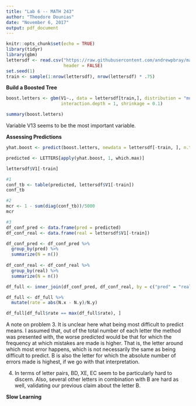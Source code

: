```yaml
---
title: "Lab 6 -- MATH 243"
author: "Theodore Dounias"
date: "November 6, 2017"
output: pdf_document
---
```


```r
knitr::opts_chunk$set(echo = TRUE)
library(tidyr)
library(gbm)
lettersdf <- read.csv("https://raw.githubusercontent.com/andrewpbray/math-243/master/assets/data/letters.csv",
                      header = FALSE)
set.seed(1)
train <- sample(1:nrow(lettersdf), nrow(lettersdf) * .75)

```
  
**Build a Boosted Tree**
    
```r
boost.letters <- gbm(V1~., data = lettersdf[train,], distribution = "multinomial", n.trees = 50, 
                     interaction.depth = 1, shrinkage = 0.1)

summary(boost.letters)
```
   
Variable V13 seems to be the most important variable.
    
**Assessing Predictions**
   
```r
yhat.boost <- predict(boost.letters, newdata = lettersdf[-train, ], n.trees = 50)

predicted <- LETTERS[apply(yhat.boost, 1, which.max)]

lettersdf$V1[-train]

#1
conf_tb <- table(predicted, lettersdf$V1[-train])
conf_tb

#2
mcr <- 1 - sum(diag(conf_tb))/5000
mcr

#3
df_conf_pred <- data.frame(pred = predicted)
df_conf_real <- data.frame(real = lettersdf$V1[-train])

df_conf_pred <- df_conf_pred %>%
  group_by(pred) %>%
  summarize(N = n())
  
df_conf_real <- df_conf_real %>%
  group_by(real) %>%
  summarize(N = n())

df_full <- inner_join(df_conf_pred, df_conf_real, by = c("pred" = "real"))

df_full <- df_full %>%
  mutate(rate = abs(N.x - N.y)/N.y)

df_full[df_full$rate == max(df_full$rate), ]
```
   
A note on problem 3. It is unclear here what being most difficult to predict means. I assumed that, out of the total number of each letter the method was presented with, the worse predicted would be that for which the frequency at which mistakes are made is higher. That is, the letter around which most error happens, which is not necessarily the same as being difficult to predict. B is also the letter for which the absolute number of errors made is highest, if we go with that interpretation.
    

4. In terms of letter pairs, BD, XE, EC seem to be particularly hard to discern. Also, several other letters in combination with B are hard as well, validating our previous claim about the letter B.
    
**Slow Learning**
    
```r

```


